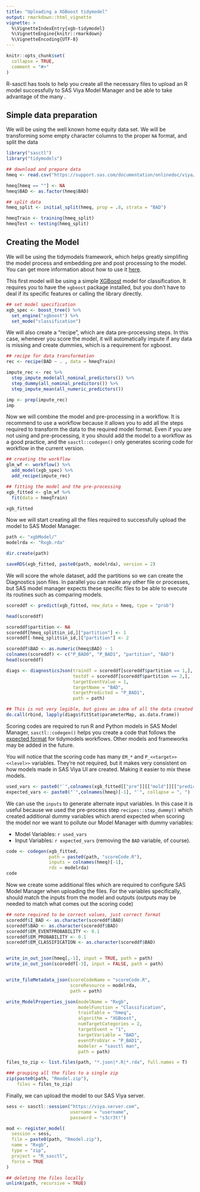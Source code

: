 ```yaml
---
title: "Uploading a XGBoost tidymodel"
output: rmarkdown::html_vignette
vignette: >
  %\VignetteIndexEntry{xgb-tidymodel}
  %\VignetteEngine{knitr::rmarkdown}
  %\VignetteEncoding{UTF-8}
---
```


```r
knitr::opts_chunk$set(
  collapse = TRUE,
  comment = "#>"
)
```

R-sasctl has tools to help you create all the necessary files to upload an R model successfully to SAS Viya Model Manager and be able to take advantage of the many . 

## Simple data preparation

We will be using the well known home equity data set. We will be transforming some empty character columns to the proper `NA` format, and split the data

```r
library("sasctl")
library("tidymodels")

## download and prepare data
hmeq <- read.csv("https://support.sas.com/documentation/onlinedoc/viya/exampledatasets/hmeq.csv")

hmeq[hmeq == ""] <- NA
hmeq$BAD <- as.factor(hmeq$BAD)

## split data
hmeq_split <- initial_split(hmeq, prop = .8, strata = "BAD")

hmeqTrain <- training(hmeq_split)
hmeqTest <- testing(hmeq_split)
```

## Creating the Model

We will be using the tidymodels framework, which helps greatly simplifing the model process and embedding pre and post processing to the model. You can get more information about how to use it [here](https://www.tidymodels.org/start/).

This first model will be using a simple [XGBoost](https://github.com/dmlc/xgboost) model for classification. It requires you to have the `xgboost` package installed, but you don't have to deal if its specific features or calling the library directly.

```r
## set model specification
xgb_spec <- boost_tree() %>%
  set_engine("xgboost") %>%
  set_mode("classification")
```

We will also create a "recipe", which are data pre-processing steps. In this case, whenever you score the model, it will automatically impute if any data is missing and create dummies, which is a requirement for xgboost.

```r
## recipe for data transformation
rec <- recipe(BAD ~ . , data = hmeqTrain)

impute_rec <- rec %>% 
  step_impute_mode(all_nominal_predictors()) %>%
  step_dummy(all_nominal_predictors()) %>% 
  step_impute_mean(all_numeric_predictors())

imp <- prep(impute_rec)
imp
```
Now  we will combine the model and pre-processing in a workflow. It is recommend to use a workflow because it allows you to add all the steps required to transform the data to the required model format. Even if you are not using and pre-processing, it you should add the model to a workflow as a good practice, and the `sasctl::codegen()` only generates scoring code for workflow in the current version. 

```r
## creating the workflow
glm_wf <- workflow() %>%
  add_model(xgb_spec) %>%
  add_recipe(impute_rec)

## fitting the model and the pre-processing
xgb_fitted <- glm_wf %>%
  fit(data = hmeqTrain) 

xgb_fitted
```

Now we will start creating all the files required to successfully upload the model to SAS Model Manager.

```r
path <- "xgbModel/"
modelrda <- "Rxgb.rda"

dir.create(path)

saveRDS(xgb_fitted, paste0(path, modelrda), version = 2)
```


We will score the whole dataset, add the partitions so we can create the Diagnostics json files. In parallel you can make any other file or processes, but SAS model manager expects these specific files to be able to execute its routines such as comparing models.

```r
scoreddf <- predict(xgb_fitted, new_data = hmeq, type = "prob")

head(scoreddf)
```


```r
scoreddf$partition <- NA
scoreddf[hmeq_split$in_id,]["partition"] <- 1
scoreddf[-hmeq_split$in_id,]["partition"] <- 2

scoreddf$BAD <- as.numeric(hmeq$BAD) - 1
colnames(scoreddf) <- c("P_BAD0", "P_BAD1", "partition", "BAD")
head(scoreddf)
```


```r
diags <- diagnosticsJson(traindf = scoreddf[scoreddf$partition == 1,],
                         testdf = scoreddf[scoreddf$partition == 2,],
                         targetEventValue = 1,
                         targetName = "BAD",
                         targetPredicted = "P_BAD1",
                         path = path)

## This is not very legible, but gives an idea of all the data created
do.call(rbind, lapply(diags$fitStat$parameterMap, as.data.frame))
```
Scoring codes are required to run R and Python models in SAS Model Manager, `sasctl::codegen()` helps you create a code that follows the [expected format](https://go.documentation.sas.com/doc/en/mdlmgrcdc/v_025/mdlmgrug/n04i7s6bdu7ilgn1e350am3byuxx.htm#p0m6jg3tgih1agn1cgdcexpwgp0g) for tidymodels workflows. Other models and frameworks may be added in the future.

You will notice that the scoring code has many `EM_*` and `P_<<target>><<level>>` variables. They're not required, but it makes very consistent on how models made in SAS Viya UI are created. Making it easier to mix these models.

```r
used_vars <- paste0("`",colnames(xgb_fitted[["pre"]][["mold"]][["predictors"]]), "`", collapse = ", ")
expected_vars <- paste0("`",colnames(hmeq)[-1], "`", collapse = ", ")
```
We can use the `inputs` to generate alternate input variables. In this case it is useful because we used the pre-process step `recipes::step_dummy()` which created additional dummy variables which arend expected when scoring the model nor we want to pollute our Model Manager with dummy variables:

- Model Variables: `r used_vars`
- Input Variables: `r expected_vars` (removing the `BAD` variable, of course).

```r
code <- codegen(xgb_fitted, 
                path = paste0(path, "scoreCode.R"), 
                inputs = colnames(hmeq)[-1],
                rds = modelrda)
code
```

Now we create some additional files which are required to configure SAS Model Manager when uploading the files. For the variables specifically, should match the inputs from the model and outputs (outputs may be needed to match what comes out the scoring code)

```r
## note required to be correct values, just correct format
scoreddf$I_BAD <- as.character(scoreddf$BAD)
scoreddf$BAD <- as.character(scoreddf$BAD)
scoreddf$EM_EVENTPROBABILITY <- 0.1
scoreddf$EM_PROBABILITY <- 0.1
scoreddf$EM_CLASSIFICATION <- as.character(scoreddf$BAD)


write_in_out_json(hmeq[,-1], input = TRUE, path = path)
write_in_out_json(scoreddf[-3], input = FALSE, path = path)


write_fileMetadata_json(scoreCodeName = "scoreCode.R",
                        scoreResource = modelrda,
                        path = path)

write_ModelProperties_json(modelName = "Rxgb",
                           modelFunction = "Classification",
                           trainTable = "hmeq",
                           algorithm = "XGBoost",
                           numTargetCategories = 2,
                           targetEvent = "1",
                           targetVariable = "BAD",
                           eventProbVar = "P_BAD1",
                           modeler = "sasctl man",
                           path = path)

files_to_zip <- list.files(path, "*.json|*.R|*.rda", full.names = T)

### grouping all the files to a single zip
zip(paste0(path, "Rmodel.zip"), 
    files = files_to_zip)
```

Finally, we can upload the model to our SAS Viya server.

```r
sess <- sasctl::session("https://viya.server.com",
                        username = "username",
                        password = "s3cr3t!")

mod <- register_model(
  session = sess,
  file = paste0(path, "Rmodel.zip"),
  name = "Rxgb",
  type = "zip",
  project = "R_sasctl",
  force = TRUE
)

```


```r
## deleting the files locally
unlink(path, recursive = TRUE)
```
